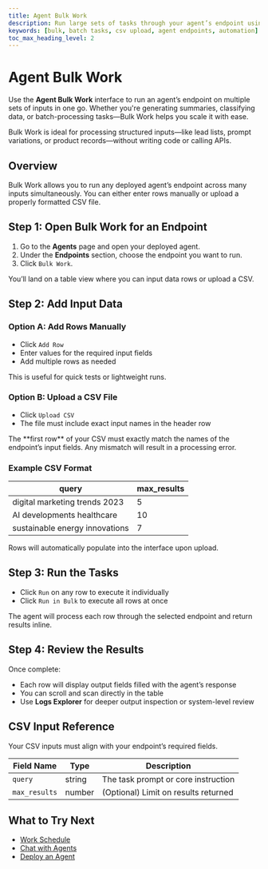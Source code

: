 ```yaml
---
title: Agent Bulk Work
description: Run large sets of tasks through your agent’s endpoint using manual rows or CSV uploads.
keywords: [bulk, batch tasks, csv upload, agent endpoints, automation]
toc_max_heading_level: 2
---
```


# Agent Bulk Work

Use the **Agent Bulk Work** interface to run an agent’s endpoint on multiple sets of inputs in one go. Whether you're generating summaries, classifying data, or batch-processing tasks—Bulk Work helps you scale it with ease.

<InfoCallout>
Bulk Work is ideal for processing structured inputs—like lead lists, prompt variations, or product records—without writing code or calling APIs.
</InfoCallout>

<Spacer size="md" />

## Overview

Bulk Work allows you to run any deployed agent’s endpoint across many inputs simultaneously. You can either enter rows manually or upload a properly formatted CSV file.

<Arcade src="https://demo.arcade.software/AqIFSwVYbUUxd2ndStlu?embed&embed_mobile=tab&embed_desktop=inline&show_copy_link=true" title="Bulk | SmythOS" />

<Spacer size="md" />

## Step 1: Open Bulk Work for an Endpoint

1. Go to the **Agents** page and open your deployed agent.
2. Under the **Endpoints** section, choose the endpoint you want to run.
3. Click `Bulk Work`.

You’ll land on a table view where you can input data rows or upload a CSV.

<Spacer size="md" />

## Step 2: Add Input Data

### Option A: Add Rows Manually

- Click `Add Row`
- Enter values for the required input fields
- Add multiple rows as needed

This is useful for quick tests or lightweight runs.

### Option B: Upload a CSV File

- Click `Upload CSV`
- The file must include exact input names in the header row

<WarningCallout>
The **first row** of your CSV must exactly match the names of the endpoint’s input fields. Any mismatch will result in a processing error.
</WarningCallout>

<Spacer size="md" />

### Example CSV Format

| query                          | max_results |
|-------------------------------|-------------|
| digital marketing trends 2023 | 5           |
| AI developments healthcare     | 10          |
| sustainable energy innovations | 7           |

Rows will automatically populate into the interface upon upload.

<Spacer size="md" />

## Step 3: Run the Tasks

- Click `Run` on any row to execute it individually
- Click `Run in Bulk` to execute all rows at once

The agent will process each row through the selected endpoint and return results inline.

<Spacer size="md" />

## Step 4: Review the Results

Once complete:

- Each row will display output fields filled with the agent’s response
- You can scroll and scan directly in the table
- Use **Logs Explorer** for deeper output inspection or system-level review

<Spacer size="md" />

## CSV Input Reference

Your CSV inputs must align with your endpoint’s required fields.

| Field Name    | Type    | Description                            |
|---------------|---------|----------------------------------------|
| `query`       | string  | The task prompt or core instruction    |
| `max_results` | number  | (Optional) Limit on results returned   |

<Spacer size="md" />

## What to Try Next

- [Work Schedule](/docs/agent-collaboration/agent-work-schedule)
- [Chat with Agents](/docs/agent-collaboration/chat-with-agent)
- [Deploy an Agent](/docs/agent-deployments/overview)
